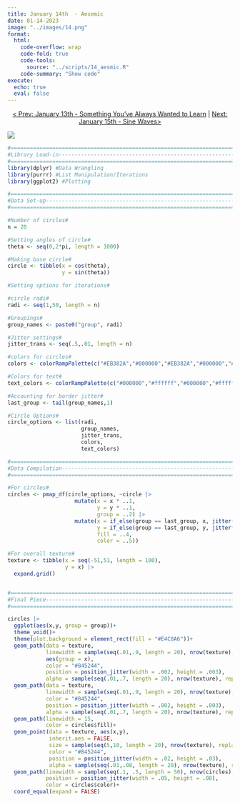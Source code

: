 ```yaml
---
title: January 14th  - Aesemic
date: 01-14-2023
image: "../images/14.png"
format:
  html:
    code-overflow: wrap
    code-fold: true
    code-tools:
      source: "../scripts/14_aesmic.R"
    code-summary: "Show code"
execute:
  echo: true
  eval: false
---
```


<center>[\< Prev: January 13th - Something You've Always Wanted to Learn](day_13.qmd) \| [Next: January 15th - Sine Waves\>](day_15.qmd)</center>

![](/images/14.png){fig-alt="A mostly red circle with different layers of black and white indescribable text on a beige background with a faded grid texture" fig-align="center"}

```r
#=============================================================================#
#Library Load-in---------------------------------------------------------------
#=============================================================================#
library(dplyr) #Data Wrangling
library(purrr) #List Manipulation/Iterations
library(ggplot2) #Plotting

#=============================================================================#
#Data Set-up-------------------------------------------------------------------
#=============================================================================#

#Number of circles#
n = 20

#Setting angles of circle#
theta <- seq(0,2*pi, length = 1000)

#Making base circle#
circle <- tibble(x = cos(theta),
                 y = sin(theta))

#Setting options for iterations#

#circle radi#
radi <- seq(1,50, length = n)

#Groupings#
group_names <- paste0("group", radi)

#Jitter settings#
jitter_trans <- seq(.5,.01, length = n)

#colors for circles#
colors <- colorRampPalette(c("#EB382A","#000000","#EB382A","#000000","#EB382A","#000000","#EB382A"))(n)

#Colors for text#
text_colors <- colorRampPalette(c("#000000","#ffffff","#000000","#ffffff","#000000","#ffffff","#000000"))(n)

#Accounting for border jitter#
last_group <- tail(group_names,1)

#Circle Options#
circle_options <- list(radi,
                       group_names,
                       jitter_trans,
                       colors,
                       text_colors)

#=============================================================================#
#Data Compilation--------------------------------------------------------------
#=============================================================================#

#For circles#
circles <- pmap_df(circle_options, ~circle |>
                     mutate(x = x * ..1,
                            y = y * ..1,
                            group = ..2) |>
                     mutate(x = if_else(group == last_group, x, jitter(x, amount = ..3)),
                            y = if_else(group == last_group, y, jitter(y, amount = ..3)),
                            fill = ..4,
                            color = ..5))

#For overall texture#
texture <- tibble(x = seq(-51,51, length = 100),
                  y = x) |> 
  expand.grid()


#=============================================================================#
#Final Piece-------------------------------------------------------------------
#=============================================================================#

circles |>
  ggplot(aes(x,y, group = group))+
  theme_void()+
  theme(plot.background = element_rect(fill = "#E4C8A6"))+
  geom_path(data = texture, 
            linewidth = sample(seq(.01,.9, length = 20), nrow(texture), replace = TRUE), 
            aes(group = x), 
            color = "#845244", 
            position = position_jitter(width = .002, height = .003),
            alpha = sample(seq(.01,.7, length = 20), nrow(texture), replace = TRUE))+
  geom_path(data = texture, 
            linewidth = sample(seq(.01,.9, length = 20), nrow(texture), replace = TRUE), 
            color = "#845244", 
            position = position_jitter(width = .002, height = .003),
            alpha = sample(seq(.01,.7, length = 20), nrow(texture), replace = TRUE), aes(group = y))+
  geom_path(linewidth = 15, 
            color = circles$fill)+
  geom_point(data = texture, aes(x,y), 
             inherit.aes = FALSE, 
             size = sample(seq(5,10, length = 20), nrow(texture), replace = TRUE), 
             color = "#845244", 
             position = position_jitter(width = .02, height = .03),
             alpha = sample(seq(.01,.08, length = 20), nrow(texture), replace = TRUE))+
  geom_path(linewidth = sample(seq(.1, .5, length = 50), nrow(circles), replace = TRUE), 
            position = position_jitter(width = .05, height = .08),
            color = circles$color)+
  coord_equal(expand = FALSE)
```
